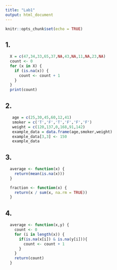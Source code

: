 ```yaml
---
title: "Lab1"
output: html_document
---
```


```r
knitr::opts_chunk$set(echo = TRUE)
```

## 1. 

```r
  X = c(47,34,33,65,37,NA,43,NA,11,NA,23,NA)
  count <- 0
  for (x in X) {
    if (is.na(x)) {
      count <- count + 1
    }
  }
  print(count)
```

## 2.

```r
   age = c(25,30,45,60,12,41)
   smoker = c('T','F','T','F','F','F')
   weight = c(120,137,0,168,91,142)
   example_data = data.frame(age,smoker,weight)
   example_data[3,3] <- 150
   example_data
```

## 3.

```r
  average <- function(x) {
    return(mean(is.na(x)))
  }

  fraction <- function(x) {
    return(x / sum(x, na.rm = TRUE))
  }
```

## 4.

```r
  average <- function(x,y) {
    count <- 0
    for (i in length(x)) {
      if(is.na(x[i]) & is.na(y[i])){
        count <- count + 1
      }
    }
    return(count)
  }
```